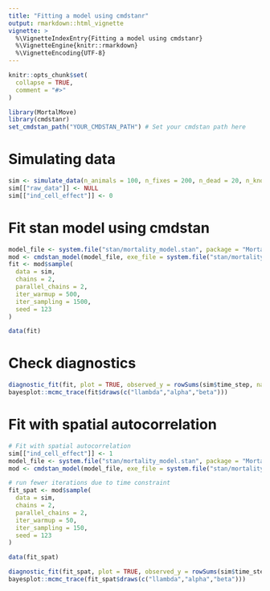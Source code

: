 ```yaml
---
title: "Fitting a model using cmdstanr"
output: rmarkdown::html_vignette
vignette: >
  %\VignetteIndexEntry{Fitting a model using cmdstanr}
  %\VignetteEngine{knitr::rmarkdown}
  %\VignetteEncoding{UTF-8}
---
```


```r
knitr::opts_chunk$set(
  collapse = TRUE,
  comment = "#>"
)
```

```r
library(MortalMove)
library(cmdstanr)
set_cmdstan_path("YOUR_CMDSTAN_PATH") # Set your cmdstan path here
```

# Simulating data

```r
sim <- simulate_data(n_animals = 100, n_fixes = 200, n_dead = 20, n_knots = 25)
sim[["raw_data"]] <- NULL
sim[["ind_cell_effect"]] <- 0
```


# Fit stan model using cmdstan

```r
model_file <- system.file("stan/mortality_model.stan", package = "MortalMove")
mod <- cmdstan_model(model_file, exe_file = system.file("stan/mortality_model.exe", package = "MortalMove"))
fit <- mod$sample(
  data = sim,
  chains = 2,
  parallel_chains = 2,
  iter_warmup = 500,
  iter_sampling = 1500,
  seed = 123
)

```

```r
data(fit)
```

# Check diagnostics
```r
diagnostic_fit(fit, plot = TRUE, observed_y = rowSums(sim$time_step, na.rm = TRUE), delta = sim$delta)
bayesplot::mcmc_trace(fit$draws(c("llambda","alpha","beta")))
```

# Fit with spatial autocorrelation

```r
# Fit with spatial autocorrelation
sim[["ind_cell_effect"]] <- 1
model_file <- system.file("stan/mortality_model.stan", package = "MortalMove")
mod <- cmdstan_model(model_file, exe_file = system.file("stan/mortality_model.exe", package = "MortalMove"))

# run fewer iterations due to time constraint
fit_spat <- mod$sample(
  data = sim,
  chains = 2,
  parallel_chains = 2,
  iter_warmup = 50,
  iter_sampling = 150,
  seed = 123
)
```


```r
data(fit_spat)
```

```r
diagnostic_fit(fit_spat, plot = TRUE, observed_y = rowSums(sim$time_step, na.rm = TRUE), delta = sim$delta)
bayesplot::mcmc_trace(fit_spat$draws(c("llambda","alpha","beta")))
```



